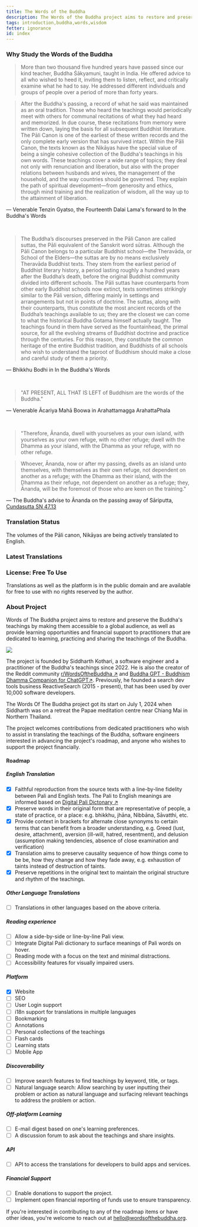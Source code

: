 ```yaml
---
title: The Words of the Buddha
description: The Words of the Buddha project aims to restore and preserve the Buddha's teachings by faithfully translating the Pāli Canon and making these translations accessible to a global audience, offer learning opportunities and financial support to practitioners dedicated to learning, practicing, and sharing the teachings of the Buddha.
tags: introduction,buddha,words,wisdom
fetter: ignorance
id: index
---
```



### Why Study the Words of the Buddha

> More than two thousand five hundred years have passed since our kind teacher, Buddha Śākyamuni, taught in India. He offered advice to all who wished to heed it, inviting them to listen, reflect, and critically examine what he had to say. He addressed different individuals and groups of people over a period of more than forty years.

> After the Buddha's passing, a record of what he said was maintained as an oral tradition. Those who heard the teachings would periodically meet with others for communal recitations of what they had heard and memorized. In due course, these recitations from memory were written down, laying the basis for all subsequent Buddhist literature. The Pāli Canon is one of the earliest of these written records and the only complete early version that has survived intact. Within the Pāli Canon, the texts known as the Nikāyas have the special value of being a single cohesive collection of the Buddha's teachings in his own words. These teachings cover a wide range of topics; they deal not only with renunciation and liberation, but also with the proper relations between husbands and wives, the management of the household, and the way countries should be governed. They explain the path of spiritual development—from generosity and ethics, through mind training and the realization of wisdom, all the way up to the attainment of liberation.

— Venerable Tenzin Gyatso, the Fourteenth Dalai Lama's forward to In the Buddha's Words

<br/>

> The Buddha’s discourses preserved in the Pāli Canon are called suttas, the Pāli equivalent of the Sanskrit word sūtras. Although the Pāli Canon belongs to a particular Buddhist school—the Theravāda, or School of the Elders—the suttas are by no means exclusively Theravāda Buddhist texts. They stem from the earliest period of Buddhist literary history, a period lasting roughly a hundred years after the Buddha’s death, before the original Buddhist community divided into different schools. The Pāli suttas have counterparts from other early Buddhist schools now extinct, texts sometimes strikingly similar to the Pāli version, differing mainly in settings and arrangements but not in points of doctrine. The suttas, along with their counterparts, thus constitute the most ancient records of the Buddha’s teachings available to us; they are the closest we can come to what the historical Buddha Gotama himself actually taught. The teachings found in them have served as the fountainhead, the primal source, for all the evolving streams of Buddhist doctrine and practice through the centuries. For this reason, they constitute the common heritage of the entire Buddhist tradition, and Buddhists of all schools who wish to understand the taproot of Buddhism should make a close and careful study of them a priority.

— Bhikkhu Bodhi in In the Buddha's Words

<br/>

> "AT PRESENT, ALL THAT IS LEFT of Buddhism are the words of the Buddha."

— Venerable Ācariya Mahā Boowa in Arahattamagga ArahattaPhala

<br/>

> "Therefore, Ānanda, dwell with yourselves as your own island, with yourselves as your own refuge, with no other refuge; dwell with the Dhamma as your island, with the Dhamma as your refuge, with no other refuge.

> Whoever, Ānanda, now or after my passing, dwells as an island unto themselves, with themselves as their own refuge, not dependent on another as a refuge; with the Dhamma as their island, with the Dhamma as their refuge, not dependent on another as a refuge; they, Ānanda, will be the foremost of those who are keen on the training."

— The Buddha's advise to Ānanda on the passing away of Sāriputta, [Cundasutta SN 47.13](/sn/sn45-56/sn47.13)

### Translation Status

The volumes of the Pāli canon, Nikāyas are being actively translated to English.

<NikayaTable />

### Latest Translations

<LatestTranslations count={5} locale="pli" />

### License: Free To Use

Translations as well as the platform is in the public domain and are available for free to use with no rights reserved by the author.

### About Project

Words of The Buddha project aims to restore and preserve the Buddha's teachings by making them accessible to a global audience, as well as provide learning opportunities and financial support to practitioners that are dedicated to learning, practicing and sharing the teachings of the Buddha.

<div className="image-container">
  <img src="https://avatars.githubusercontent.com/u/630042?v=4" className="about-image" />
</div>

The project is founded by Siddharth Kothari, a software engineer and a practitioner of the Buddha's teachings since 2022. He is also the creator of the Reddit community [r/WordsOftheBuddha ↗️](https://www.reddit.com/r/WordsOfTheBuddha/) and [Buddha GPT - Buddhism Dhamma Companion for ChatGPT↗️](https://chatgpt.com/g/g-pBierD1G2-buddha-gpt-buddhism-dhamma-companion). Previously, he founded a search dev tools business ReactiveSearch (2015 - present), that has been used by over 10,000 software developers.

The Words Of The Buddha project got its start on July 1, 2024 when Siddharth was on a retreat the Papae meditation centre near Chiang Mai in Northern Thailand.

The project welcomes contributions from dedicated practitioners who wish to assist in translating the teachings of the Buddha, software engineers interested in advancing the project's roadmap, and anyone who wishes to support the project financially.

#### Roadmap

##### English Translation

- [x] Faithful reproduction from the source texts with a line-by-line fidelity between Pali and English texts. The Pali to English meanings are informed based on [Digital Pali Dictonary ↗️](https://digitalpalidictionary.github.io/changelog.html)
- [x] Preserve words in their original form that are representative of people, a state of practice, or a place: e.g. bhikkhu, jhāna, Nibbāna, Sāvatthi, etc.
- [x] Provide context in brackets for alternate close synonyms to certain terms that can benefit from a broader understanding, e.g. Greed (lust, desire, attachment), aversion (ill-will, hatred, resentment), and delusion (assumption making tendencies, absence of close examination and verification)
- [x] Translation aims to preserve causality sequence of how things come to be be, how they change and how they fade away, e.g. exhaustion of taints instead of destruction of taints.
- [x] Preserve repetitions in the original text to maintain the original structure and rhythm of the teachings.

##### Other Language Translations

- [ ] Translations in other languages based on the above criteria.

##### Reading experience
- [ ] Allow a side-by-side or line-by-line Pali view.
- [ ] Integrate Digital Pali dictionary to surface meanings of Pali words on hover.
- [ ] Reading mode with a focus on the text and minimal distractions.
- [ ] Accessibility features for visually impaired users.

##### Platform
- [x] Website
- [ ] SEO
- [ ] User Login support
- [ ] i18n support for translations in multiple languages
- [ ] Bookmarking
- [ ] Annotations
- [ ] Personal collections of the teachings
- [ ] Flash cards
- [ ] Learning stats
- [ ] Mobile App

##### Discoverability
- [ ] Improve search features to find teachings by keyword, title, or tags.
- [ ] Natural language search: Allow searching by user inputting their problem or action as natural language and surfacing relevant teachings to address the problem or action.

##### Off-platform Learning
- [ ] E-mail digest based on one's learning preferences.
- [ ] A discussion forum to ask about the teachings and share insights.

##### API
- [ ] API to access the translations for developers to build apps and services.

##### Financial Support
- [ ] Enable donations to support the project.
- [ ] Implement open financial reporting of funds use to ensure transparency.

If you're interested in contributing to any of the roadmap items or have other ideas, you're welcome to reach out at [hello@wordsofthebuddha.org](mailto:hello@wordsofthebuddha.org).